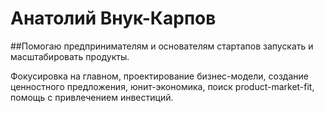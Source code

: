 # Анатолий Внук-Карпов

##Помогаю предпринимателям и основателям стартапов запускать и масштабировать продукты. 

Фокусировка на главном, проектирование бизнес-модели, создание ценностного предложения, юнит-экономика, поиск product-market-fit, помощь с привлечением инвестиций.
